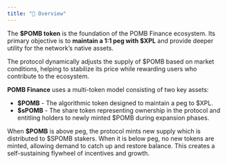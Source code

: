 ```yaml
---
title: "📖 Overview"
---
```


The **$POMB token** is the foundation of the POMB Finance ecosystem. Its primary objective is to **maintain a 1:1 peg with $XPL** and provide deeper utility for the network’s native assets.

The protocol dynamically adjusts the supply of \$POMB based on market conditions, helping to stabilize its price while rewarding users who contribute to the ecosystem.

**POMB Finance** uses a multi-token model consisting of two key assets:

- **$POMB** - The algorithmic token designed to maintain a peg to \$XPL.
- **$sPOMB** - The share token representing ownership in the protocol and entitling holders to newly minted \$POMB during expansion phases.

When **$POMB** is above peg, the protocol mints new supply which is distributed to \$SPOMB stakers. When it is below peg, no new tokens are minted, allowing demand to catch up and restore balance. This creates a self-sustaining flywheel of incentives and growth.
